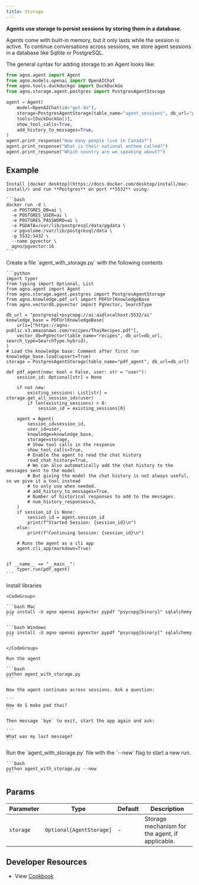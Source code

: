 ```yaml
---
title: Storage
---
```


**Agents use storage to persist sessions by storing them in a database.**

Agents come with built-in memory, but it only lasts while the session is active. To continue conversations across sessions, we store agent sessions in a database like Sqllite or PostgreSQL.

The general syntax for adding storage to an Agent looks like:

```python
from agno.agent import Agent
from agno.models.openai import OpenAIChat
from agno.tools.duckduckgo import DuckDuckGo
from agno.storage.agent.postgres import PostgresAgentStorage

agent = Agent(
    model=OpenAIChat(id="gpt-4o"),
    storage=PostgresAgentStorage(table_name="agent_sessions", db_url="postgresql+psycopg://ai:ai@localhost:5532/ai"),
    tools=[DuckDuckGo()],
    show_tool_calls=True,
    add_history_to_messages=True,
)
agent.print_response("How many people live in Canada?")
agent.print_response("What is their national anthem called?")
agent.print_response("Which country are we speaking about?")
```

## Example

<Steps>
  <Step title="Run Postgres">

    Install [docker desktop](https://docs.docker.com/desktop/install/mac-install/) and run **Postgres** on port **5532** using:

    ```bash
    docker run -d \
      -e POSTGRES_DB=ai \
      -e POSTGRES_USER=ai \
      -e POSTGRES_PASSWORD=ai \
      -e PGDATA=/var/lib/postgresql/data/pgdata \
      -v pgvolume:/var/lib/postgresql/data \
      -p 5532:5432 \
      --name pgvector \
      agno/pgvector:16
    ```

  </Step>
  <Step title="Create an Agent with Storage">
    Create a file `agent_with_storage.py` with the following contents

    ```python
    import typer
    from typing import Optional, List
    from agno.agent import Agent
    from agno.storage.agent.postgres import PostgresAgentStorage
    from agno.knowledge.pdf_url import PDFUrlKnowledgeBase
    from agno.vectordb.pgvector import PgVector, SearchType

    db_url = "postgresql+psycopg://ai:ai@localhost:5532/ai"
    knowledge_base = PDFUrlKnowledgeBase(
        urls=["https://agno-public.s3.amazonaws.com/recipes/ThaiRecipes.pdf"],
        vector_db=PgVector(table_name="recipes", db_url=db_url, search_type=SearchType.hybrid),
    )
    # Load the knowledge base: Comment after first run
    knowledge_base.load(upsert=True)
    storage = PostgresAgentStorage(table_name="pdf_agent", db_url=db_url)

    def pdf_agent(new: bool = False, user: str = "user"):
        session_id: Optional[str] = None

        if not new:
            existing_sessions: List[str] = storage.get_all_session_ids(user)
            if len(existing_sessions) > 0:
                session_id = existing_sessions[0]

        agent = Agent(
            session_id=session_id,
            user_id=user,
            knowledge=knowledge_base,
            storage=storage,
            # Show tool calls in the response
            show_tool_calls=True,
            # Enable the agent to read the chat history
            read_chat_history=True,
            # We can also automatically add the chat history to the messages sent to the model
            # But giving the model the chat history is not always useful, so we give it a tool instead
            # to only use when needed.
            # add_history_to_messages=True,
            # Number of historical responses to add to the messages.
            # num_history_responses=3,
        )
        if session_id is None:
            session_id = agent.session_id
            print(f"Started Session: {session_id}\n")
        else:
            print(f"Continuing Session: {session_id}\n")

        # Runs the agent as a cli app
        agent.cli_app(markdown=True)


    if __name__ == "__main__":
        typer.run(pdf_agent)
    ```

  </Step>
  <Step title="Run the agent">
    Install libraries

    <CodeGroup>

    ```bash Mac
    pip install -U agno openai pgvector pypdf "psycopg[binary]" sqlalchemy
    ```

    ```bash Windows
    pip install -U agno openai pgvector pypdf "psycopg[binary]" sqlalchemy
    ```

    </CodeGroup>

    Run the agent

    ```bash
    python agent_with_storage.py
    ```

    Now the agent continues across sessions. Ask a question:

    ```
    How do I make pad thai?
    ```

    Then message `bye` to exit, start the app again and ask:

    ```
    What was my last message?
    ```

  </Step>
  <Step title="Start a new run">
    Run the `agent_with_storage.py` file with the `--new` flag to start a new run.

    ```bash
    python agent_with_storage.py --new
    ```

  </Step>
</Steps>

## Params

| Parameter | Type | Default | Description |
|-----------|------|---------|-------------|
| `storage` | `Optional[AgentStorage]` | - | Storage mechanism for the agent, if applicable. |

 ## Developer Resources

- View [Cookbook](https://github.com/agno-agi/agno/tree/main/cookbook/agent_concepts/storage)